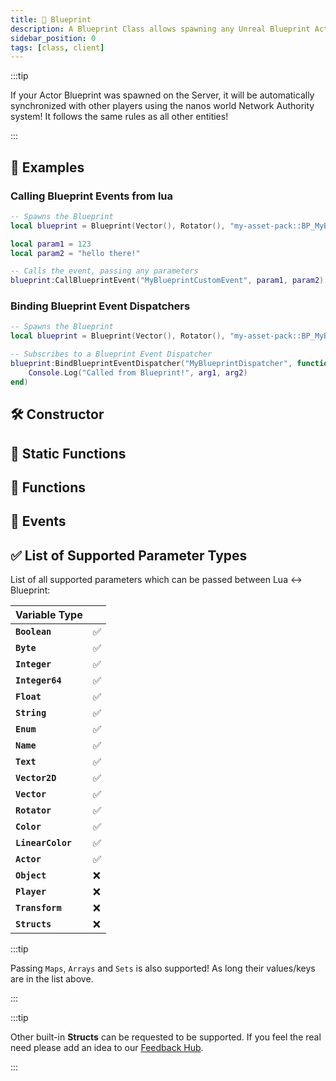 ```yaml
---
title: 🔣 Blueprint
description: A Blueprint Class allows spawning any Unreal Blueprint Actor in nanos world.
sidebar_position: 0
tags: [class, client]
---
```


<HeaderDeclaration type="Class" name="Blueprint" image="/img/docs/blueprint.webp" />

:::tip

If your Actor Blueprint was spawned on the Server, it will be automatically synchronized with other players using the nanos world Network Authority system! It follows the same rules as all other entities!

:::


## 🎒 Examples

### Calling Blueprint Events from lua

```lua Client/index.lua
-- Spawns the Blueprint
local blueprint = Blueprint(Vector(), Rotator(), "my-asset-pack::BP_MyBlueprint")

local param1 = 123
local param2 = "hello there!"

-- Calls the event, passing any parameters
blueprint:CallBlueprintEvent("MyBlueprintCustomEvent", param1, param2)
```


### Binding Blueprint Event Dispatchers

```lua Client/index.lua
-- Spawns the Blueprint
local blueprint = Blueprint(Vector(), Rotator(), "my-asset-pack::BP_MyBlueprint")

-- Subscribes to a Blueprint Event Dispatcher
blueprint:BindBlueprintEventDispatcher("MyBlueprintDispatcher", function(self, arg1, arg2)
    Console.Log("Called from Blueprint!", arg1, arg2)
end)
```


## 🛠 Constructor

<ConstructorDeclaration type="Class" name="Blueprint" />


## 🗿 Static Functions

<StaticFunctionsDeclaration type="Class" name="Blueprint" />



## 🦠 Functions

<FunctionsDeclaration type="Class" name="Blueprint" />


## 🚀 Events

<EventsDeclaration type="Class" name="Blueprint" />


## ✅ List of Supported Parameter Types

List of all supported parameters which can be passed between Lua <-> Blueprint:

| Variable Type |  |
| :--- | :--- |
| **`Boolean`** | ✅ |
| **`Byte`** | ✅ |
| **`Integer`** | ✅ |
| **`Integer64`** | ✅ |
| **`Float`** | ✅ |
| **`String`** | ✅ |
| **`Enum`** | ✅ |
| **`Name`** | ✅ |
| **`Text`** | ✅ |
| **`Vector2D`** | ✅ |
| **`Vector`** | ✅ |
| **`Rotator`** | ✅ |
| **`Color`** | ✅ |
| **`LinearColor`** | ✅ |
| **`Actor`** | ✅ |
| **`Object`** | ❌ |
| **`Player`** | ❌ |
| **`Transform`** | ❌ |
| **`Structs`** | ❌ |


:::tip

Passing `Maps`, `Arrays` and `Sets` is also supported! As long their values/keys are in the list above.

:::

:::tip

Other built-in **Structs** can be requested to be supported. If you feel the real need please add an idea to our [Feedback Hub](https://feedback.nanos.world).

:::
